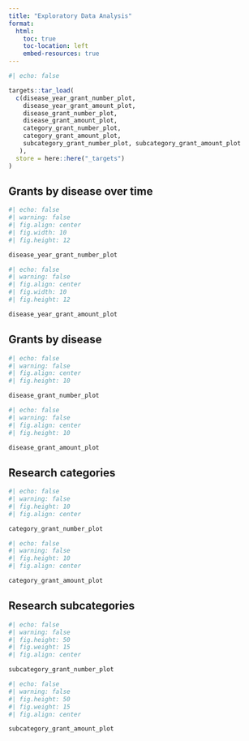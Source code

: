 ```yaml
---
title: "Exploratory Data Analysis"
format: 
  html:
    toc: true
    toc-location: left
    embed-resources: true
---
```


```r
#| echo: false

targets::tar_load(
  c(disease_year_grant_number_plot,
    disease_year_grant_amount_plot,
    disease_grant_number_plot,
    disease_grant_amount_plot,
    category_grant_number_plot,
    category_grant_amount_plot,
    subcategory_grant_number_plot, subcategory_grant_amount_plot
   ),
  store = here::here("_targets")
)
```

## Grants by disease over time

```r
#| echo: false
#| warning: false
#| fig.align: center
#| fig.width: 10
#| fig.height: 12

disease_year_grant_number_plot
```

```r
#| echo: false
#| warning: false
#| fig.align: center
#| fig.width: 10
#| fig.height: 12

disease_year_grant_amount_plot
```

## Grants by disease

```r
#| echo: false
#| warning: false
#| fig.align: center
#| fig.height: 10

disease_grant_number_plot
```

```r
#| echo: false
#| warning: false
#| fig.align: center
#| fig.height: 10

disease_grant_amount_plot
```

## Research categories

```r
#| echo: false
#| warning: false
#| fig.height: 10
#| fig.align: center

category_grant_number_plot
```

```r
#| echo: false
#| warning: false
#| fig.height: 10
#| fig.align: center

category_grant_amount_plot
```

## Research subcategories

```r
#| echo: false
#| warning: false
#| fig.height: 50
#| fig.weight: 15
#| fig.align: center

subcategory_grant_number_plot
```

```r
#| echo: false
#| warning: false
#| fig.height: 50
#| fig.weight: 15
#| fig.align: center

subcategory_grant_amount_plot
```